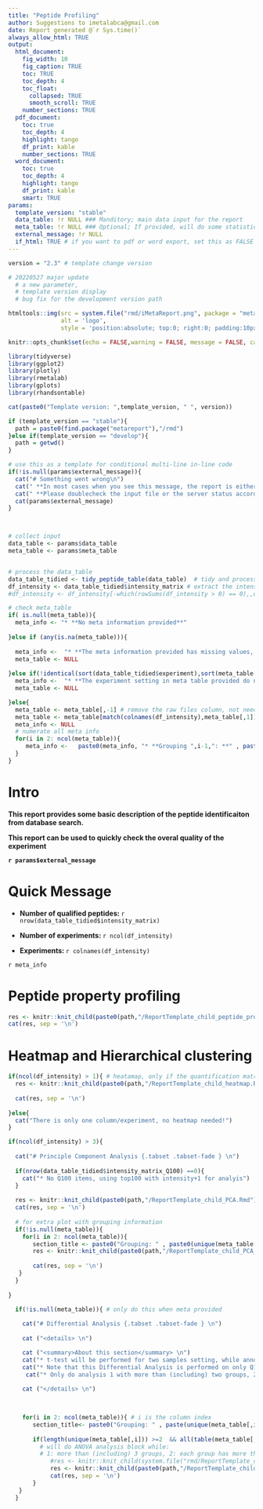 ```yaml
---
title: "Peptide Profiling"
author: Suggestions to imetalabca@gmail.com
date: Report generated @`r Sys.time()`
always_allow_html: TRUE
output:
  html_document:
    fig_width: 10
    fig_caption: TRUE
    toc: TRUE
    toc_depth: 4
    toc_float:
      collapsed: TRUE
      smooth_scroll: TRUE
    number_sections: TRUE
  pdf_document:
    toc: true
    toc_depth: 4
    highlight: tango
    df_print: kable
    number_sections: TRUE
  word_document:
    toc: true
    toc_depth: 4
    highlight: tango
    df_print: kable
    smart: TRUE
params:  
  template_version: "stable"
  data_table: !r NULL ### Manditory; main data input for the report
  meta_table: !r NULL ### Optional; If provided, will do some statistics
  external_message: !r NULL
  if_html: TRUE # if you want to pdf or word export, set this as FALSE
---
```


<style type="text/css">
.main-container {
  max-width: 1400px;
  margin-left: auto;
  margin-right: auto;
}
</style>


```r

version = "2.3" # template change version

# 20220527 major update 
  # a new parameter, 
  # template version display
  # bug fix for the development version path 

```


```r


htmltools::img(src = system.file("rmd/iMetaReport.png", package = "metareport"),
               alt = 'logo', 
               style = 'position:absolute; top:0; right:0; padding:10px;width:100px;height:100px;')

knitr::opts_chunk$set(echo = FALSE,warning = FALSE, message = FALSE, cache = FALSE, error = TRUE)

library(tidyverse)
library(ggplot2)
library(plotly)
library(rmetalab)
library(gplots)
library(rhandsontable)


```


```r
cat(paste0("Template version: ",template_version, " ", version))

if (template_version == "stable"){
  path = paste0(find.package("metareport"),"/rmd")
}else if(template_version == "develop"){
  path = getwd()
}

# use this as a template for conditional multi-line in-line code
if(!is.null(params$external_message)){
  cat("# Something went wrong\n")
  cat(" **In most cases when you see this message, the report is either not complete or based on incomplete importation of the data table** \n")
  cat(" **Please doublecheck the input file or the server status according to the message below** \n")
  cat(params$external_message)
} 




```



```r

# collect input
data_table <- params$data_table
meta_table <- params$meta_table 


# process the data_table
data_table_tidied <- tidy_peptide_table(data_table)  # tidy and process,
df_intensity <- data_table_tidied$intensity_matrix # extract the intensity matrix for ploting
#df_intensity <- df_intensity[-which(rowSums(df_intensity > 0) == 0),,drop = FALSE]

# check meta_table
if( is.null(meta_table)){ 
  meta_info <- "* **No meta information provided**"
  
}else if (any(is.na(meta_table))){ 
  
  meta_info <-  "* **The meta information provided has missing values, please check, analysis continues without grouping information**"
  meta_table <- NULL
  
}else if(!identical(sort(data_table_tidied$experiment),sort(meta_table[,2]))){
  meta_info <-  "* **The experiment setting in meta table provided do not match the experiment in the data_table, please check, analysis continues without grouping information**"
  meta_table <- NULL

}else{
  meta_table <- meta_table[,-1] # remove the raw files column, not needed in this report
  meta_table <- meta_table[match(colnames(df_intensity),meta_table[,1]),] # ensure the order is the same is the column names
  meta_info <- NULL
  # numerate all meta info
  for(i in 2: ncol(meta_table)){
     meta_info <-   paste0(meta_info, "* **Grouping ",i-1,": **" , paste0(unique(meta_table[,i]), collapse="; "), "<br>  \n\n" )  
  }
}


```




# Intro

**This report provides some basic description of the peptide identificaiton from database search. **

**This report can be used to quickly check the overal quality of the experiment**

**`r params$external_message`**



# Quick Message

*  **Number of qualified peptides: ** `r nrow(data_table_tidied$intensity_matrix)`

*  **Number of experiments:  ** `r ncol(df_intensity)`

*  **Experiments:  ** `r colnames(df_intensity)`

`r meta_info` 



# Peptide property profiling  {.tabset .tabset-fade }


```r

res <- knitr::knit_child(paste0(path,"/ReportTemplate_child_peptide_profile.Rmd"), quiet = TRUE)
cat(res, sep = '\n')

```

# Heatmap and Hierarchical clustering {.tabset .tabset-fade }

```r


if(ncol(df_intensity) > 1){ # heatamap, only if the quantification matrix has more than 1 columns 
  res <- knitr::knit_child(paste0(path,"/ReportTemplate_child_heatmap.Rmd"),quiet = TRUE) # envir = environment(), 
  
  cat(res, sep = '\n')
  
}else{
  cat("There is only one column/experiment, no heatmap needed!")
}

```


```r

if(ncol(df_intensity) > 3){
  
  cat("# Principle Component Analysis {.tabset .tabset-fade } \n")
  
  if(nrow(data_table_tidied$intensity_matrix_Q100) ==0){
    cat("* No Q100 items, using top100 with intensity+1 for analyis")
  }
  
  res <- knitr::knit_child(paste0(path,"/ReportTemplate_child_PCA.Rmd"), quiet = TRUE)
  cat(res, sep = '\n')
  
  # for extra plot with grouping information
  if(!is.null(meta_table)){
    for(i in 2: ncol(meta_table)){ 
       section_title <- paste0("Grouping: " , paste0(unique(meta_table[,i]), collapse="; ") )
       res <- knitr::knit_child(paste0(path,"/ReportTemplate_child_PCA_grouping.Rmd"), quiet = TRUE)
       
       cat(res, sep = '\n')
   }
  }
  
}

```




```r
  
  if(!is.null(meta_table)){ # only do this when meta provided
    
    cat("# Differential Analysis {.tabset .tabset-fade } \n")
    
    cat ("<details> \n")

    cat ("<summary>About this section</summary> \n")
    cat("* t-test will be performed for two samples setting, while annova will be performed for 3 and more samples \n")
    cat("* Note that this Differential Analysis is performed on only Q100 peptides for quick profiling \n")
     cat("* Only do analysis 1 with more than (including) two groups, 2: each group has replicates. \n")
    
    cat ("</details> \n")
    


    for(i in 2: ncol(meta_table)){ # i is the column index
       section_title<- paste0("Grouping: " , paste(unique(meta_table[,i]), collapse="; ") )
       
       if(length(unique(meta_table[,i])) >=2  && all(table(meta_table[,i]) >=2)){
         # will do ANOVA analysis block while: 
         # 1: more than (including) 3 groups, 2: each group has more than (including) 2 samples.
            #res <- knitr::knit_child(system.file("rmd/ReportTemplate_child_peptides_DA.Rmd", package = "metareport"), quiet = TRUE)
            res <- knitr::knit_child(paste0(path,"/ReportTemplate_child_peptides_DA.Rmd"), quiet = TRUE)
            cat(res, sep = '\n')
       }
   }
  }
  


```



